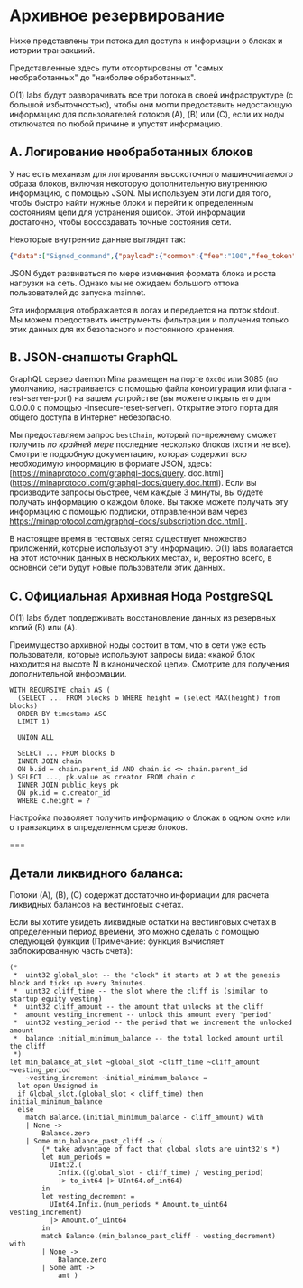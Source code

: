 
# Архивное резервирование

Ниже представлены три потока для доступа к информации о блоках и истории транзакциий.

Представленные здесь пути отсортированы от "самых необработанных" до "наиболее обработанных".

O(1) labs будут разворачивать все три потока в своей инфраструктуре (с большой избыточностью), чтобы они могли предоставить недостающую информацию для пользователей потоков (A), (B) или (C), если их ноды отключатся по любой причине и упустят информацию.

## A. Логирование необработанных блоков

У нас есть механизм для логирования высокоточного машиночитаемого образа блоков, включая некоторую дополнительную внутреннюю информацию, с помощью JSON. Мы используем эти логи для того, чтобы быстро найти нужные блоки и перейти к определенным состояниям цепи для устранения ошибок. Этой информации достаточно, чтобы воссоздавать точные состояния сети.

Некоторые внутренние данные выглядят так:

```json
{"data":["Signed_command",{"payload":{"common":{"fee":"100","fee_token":"1","fee_payer_pk":"B62qixbmBBmCmv1xH5SeF1hw6EqwSNVPi9B28epa3phqVMSyuZk9EoH","nonce":"340","valid_until":"4294967295","memo":"E4YM2vTHhWEg66xpj52JErHUBU4pZ1yageL4TVDDpTTSsv8mK6YaH"},"body":["Payment",{"source_pk":"B62qixbmBBmCmv1xH5SeF1hw6EqwSNVPi9B28epa3phqVMSyuZk9EoH","receiver_pk":"B62qm2GCuGCEK79mEjeyaeiFoukThuZLJCHGe9HAzuAnfbtS5FHtPnP","token_id":"1","amount":"100000000"}]},"signer":"B62qixbmBBmCmv1xH5SeF1hw6EqwSNVPi9B28epa3phqVMSyuZk9EoH","signature":"7mXGz8Df1gu92HVWGue24wcrGxDWkgQrDK59xQGXc627PKFQvVAPSzZn7JMkHtfdBUXavDHcgLBZy4iR4UmA5seRCPMkFDci"}],"status":["Applied",{"fee_payer_account_creation_fee_paid":null,"receiver_account_creation_fee_paid":null,"created_token":null},{"fee_payer_balance":"31866000100000","source_balance":"31866000100000","receiver_balance":"34099000000"}]}],"coinbase":["One",null],"internal_command_balances":[["Coinbase",{"coinbase_receiver_balance":"75477804514901","fee_transfer_receiver_balance":null}],["Fee_transfer",{"receiver1_balance":"65266376010003","receiver2_balance":"78601129170700"}],["Fee_transfer",{"receiver1_balance":"66001820000000","receiver2_balance":"76870784414900"}],["Fee_transfer",{"receiver1_balance":"71158365898775","receiver2_balance":"59264207944722"}],["Fee_transfer",{"receiver1_balance":"68546088449962","receiver2_balance":"66721919100000"}],["Fee_transfer",{"receiver1_balance":"67700798001000","receiver2_balance":"66372760000000"}],["Fee_transfer",{"receiver1_balance":"85383891400000","receiver2_balance":"107174952265469"}],["Fee_transfer",{"receiver1_balance":"65879310000000","receiver2_balance":"66282230000000"}]]}]},"delta_transition_chain_proof":["jxLZWooV57gKCmanzCHHt1CDbHfUpMu6MkynUdqN9ZkBUJi7B1W",[]]}
```

JSON будет развиваться по мере изменения формата блока и роста нагрузки на сеть. Однако мы не ожидаем большого оттока пользователей до запуска mainnet.

Эта информация отображается в логах и передается на поток stdout. Мы можем предоставить инструменты фильтрации и получения только этих данных для их безопасного и постоянного хранения.

## B. JSON-cнапшоты GraphQL

GraphQL сервер daemon Mina размещен на порте `0xc0d` или 3085 (по умолчанию, настраивается с помощью файла конфигурации или флага -rest-server-port) на вашем устройстве (вы можете открыть его для 0.0.0.0 с помощью -insecure-reset-server). Открытие этого порта для общего доступа в Интернет небезопасно.

Мы предоставляем запрос `bestChain`, который по-прежнему сможет получить *по крайней мере* последние несколько блоков (хотя и не все). Смотрите подробную документацию, которая содержит всю необходимую информацию в формате JSON, здесь: [https://minaprotocol.com/graphql-docs/query. doc.html] (https://minaprotocol.com/graphql-docs/query.doc.html). Если вы производите запросы быстрее, чем каждые 3 минуты, вы будете получать информацию о каждом блоке. Вы также можете получать эту информацию с помощью подписки, отправленной вам через [https://minaprotocol.com/graphql-docs/subscription.doc.html] ](https://minaprotocol.com/graphql-docs/subscription.doc.html). 

В настоящее время в тестовых сетях существует множество приложений, которые используют эту информацию. O(1) labs полагается на этот источник данных в нескольких местах, и, вероятно всего, в основной сети будут новые пользователи этих данных.

## C. Официальная Архивная Нода PostgreSQL

O(1) labs будет поддерживать восстановление данных из резервных копий (B) или (A).

Преимущество архивной ноды состоит в том, что в сети уже есть пользователи, которые используют запросы вида: «какой блок находится на высоте N в канонической цепи». Смотрите <DocLink copy="https://docs.minaprotocol.com/advanced/archive-node" url="/advanced/archive-node" /> для получения дополнительной информации.

```
WITH RECURSIVE chain AS (
  (SELECT ... FROM blocks b WHERE height = (select MAX(height) from blocks)
  ORDER BY timestamp ASC
  LIMIT 1)

  UNION ALL

  SELECT ... FROM blocks b
  INNER JOIN chain
  ON b.id = chain.parent_id AND chain.id <> chain.parent_id
) SELECT ..., pk.value as creator FROM chain c
  INNER JOIN public_keys pk
  ON pk.id = c.creator_id
  WHERE c.height = ?

```

Настройка позволяет получить информацию о блоках в одном окне или о транзакциях в определенном срезе блоков.

===

## Детали ликвидного баланса:

Потоки (A), (B), (C) содержат достаточно информации для расчета ликвидных балансов на вестинговых счетах.

Если вы хотите увидеть ликвидные остатки на вестинговых счетах в определенный период времени, это можно сделать с помощью следующей функции (Примечание: функция вычисляет заблокированную часть счета):

```
(*  
 *  uint32 global_slot -- the "clock" it starts at 0 at the genesis block and ticks up every 3minutes.
 *  uint32 cliff_time -- the slot where the cliff is (similar to startup equity vesting)
 *  uint32 cliff_amount -- the amount that unlocks at the cliff
 *  amount vesting_increment -- unlock this amount every "period"
 *  uint32 vesting_period -- the period that we increment the unlocked amount
 *  balance initial_minimum_balance -- the total locked amount until the cliff
 *)
let min_balance_at_slot ~global_slot ~cliff_time ~cliff_amount ~vesting_period
    ~vesting_increment ~initial_minimum_balance =
  let open Unsigned in
  if Global_slot.(global_slot < cliff_time) then initial_minimum_balance
  else
    match Balance.(initial_minimum_balance - cliff_amount) with
    | None ->
        Balance.zero
    | Some min_balance_past_cliff -> (
        (* take advantage of fact that global slots are uint32's *)
        let num_periods =
          UInt32.(
            Infix.((global_slot - cliff_time) / vesting_period)
            |> to_int64 |> UInt64.of_int64)
        in
        let vesting_decrement =
          UInt64.Infix.(num_periods * Amount.to_uint64 vesting_increment)
          |> Amount.of_uint64
        in
        match Balance.(min_balance_past_cliff - vesting_decrement) with
        | None ->
            Balance.zero
        | Some amt ->
            amt )

```
